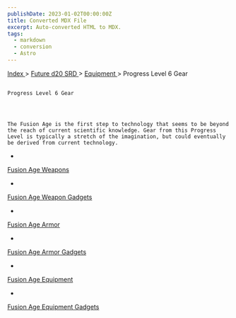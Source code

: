 ```yaml
---
publishDate: 2023-01-02T00:00:00Z
title: Converted MDX File
excerpt: Auto-converted HTML to MDX.
tags:
  - markdown
  - conversion
  - Astro
---
```







[
      Index
     ](-index)
     >
     [
      Future d20 SRD
     ](future-d20-srd-index)
     >
     [
      Equipment
     ](future-d20-srd-equipment-index)
     > Progress Level 6 Gear
    




## 
    Progress Level 6 Gear
   



    The Fusion Age is the first step to technology that seems to be beyond the reach of current scientific knowledge. Gear from this Progress Level is typically a stretch of the imagination, but could eventually be derived from current technology.
   


- 
[
      Fusion Age Weapons
     ](future-d20-srd-equipment-fusion-age-weapons)

- 
[
      Fusion
      Age Weapon Gadgets
     ](future-d20-srd-equipment-fusion-age-weapon-gadgets)

- 
[
      Fusion Age Armor
     ](future-d20-srd-equipment-fusion-age-armor)

- 
[
      Fusion
      Age Armor Gadgets
     ](future-d20-srd-equipment-fusion-age-armor-gadgets)

- 
[
      Fusion Age
      Equipment
     ](future-d20-srd-equipment-fusion-age-equipment)

- 
[
      Fusion
      Age Equipment Gadgets
     ](future-d20-srd-equipment-fusion-age-equipment-gadgets)






